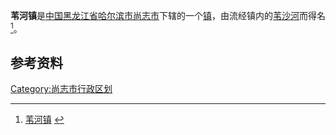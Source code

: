 {{中国乡级行政区
| 行政区全称 = 苇河镇
| 上级行政区 = [[黑龙江省|黑龙江省]][[哈尔滨市|哈尔滨市]][[尚志市|尚志市]]
| 行政区类别 = [[镇|镇]]
| LowerDivisions = 13个行政村
| 行政区划代码 = 230183102
| 总面积 = 610平方公里
| 户籍人口 = 45077人
| 常住人口 = 
| 行政区划 = 
| 官方网站 =
| 邮政编码 = 150623
| 毗邻行政区 = [[苇河林业局|苇河林业局]] [[亚布力镇|亚布力镇]]
}}

'''苇河镇'''是[[中国|中国]][[黑龙江省|黑龙江省]][[哈尔滨市|哈尔滨市]][[尚志市|尚志市]]下辖的一个[[镇|镇]]，由流经镇内的[[苇沙河|苇沙河]]而得名<ref>[http://www.chinaquhua.cn/heilongjiang/ 苇河镇] {{webarchive|url=https://web.archive.org/web/20110822123644/http://www.chinaquhua.cn/heilongjiang/ |date=2011-08-22 }}</ref>。

==参考资料==
{{reflist}}

{{尚志市行政区划}}

[[Category:尚志市行政区划|Category:尚志市行政区划]]
